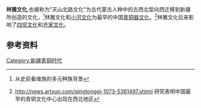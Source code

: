 '''林雅文化''',也被称为"天山北路文化"为古代蒙古人种中的古西北型向西迁移到新疆所创造的文化，<ref>{{cite web |url=http://epaper.bjnews.com.cn/html/2009-07/29/content_389392.htm |title=存档副本 |accessdate=2010-06-26 |deadurl=yes |archiveurl=https://web.archive.org/web/20120109074543/http://epaper.bjnews.com.cn/html/2009-07/29/content_389392.htm |archivedate=2012-01-09 }} 从史前看维族的多元种族背景</ref>林雅文化和[[小河文化|小河文化]]为最早的中国[[青铜器文化|青铜器文化]]。<ref>http://news.artxun.com/qingtongqi-1073-5361497.shtml {{Wayback|url=http://news.artxun.com/qingtongqi-1073-5361497.shtml |date=20160305024844 }} 研究表明中国最早的青铜文化中心出现在西北地区</ref>林雅文化后来影响了[[四坝文化|四坝文化]]和[[齐家文化|齐家文化]]。

==参考资料==
{{reflist}}
{{Neolithic cultures of China}}
{{考古学小作品}}
[[Category:新疆青铜时代|Category:新疆青铜时代]]